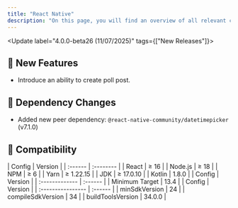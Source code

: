 ```yaml
---
title: "React Native"
description: "On this page, you will find an overview of all relevant changes to the Social Plus UIKit"
---
```


<Update label="4.0.0-beta26  (11/07/2025)" tags={["New Releases"]}>
  ## 🚀 New Features

  - Introduce an ability to create poll post.

  ## 🚨  Dependency Changes

  - Added new peer dependency: `@react-native-community/datetimepicker` (v7.1.0)

  ## 🧩 Compatibility

  <AccordionGroup>
    <Accordion title="Environment" icon="gear">
      | Config  | Version   |
      | :------ | :-------- |
      | React   | ≥ 16      |
      | Node.js | ≥ 18      |
      | NPM     | ≥ 6       |
      | Yarn    | ≥ 1.22.15 |
      | JDK     | ≥ 17.0.10 |
      | Kotlin  | 1.8.0     |
    </Accordion>
    <Accordion title="iOS SDK" icon="gear">
      | Config         | Version |
      | :------------- | :------ |
      | Minimum Target | 13.4    |
    </Accordion>
    <Accordion title="Android SDK" icon="gear">
      | Config            | Version |
      | :---------------- | :------ |
      | minSdkVersion     | 24      |
      | compileSdkVersion | 34      |
      | buildToolsVersion | 34.0.0  |
    </Accordion>
  </AccordionGroup>
</Update>